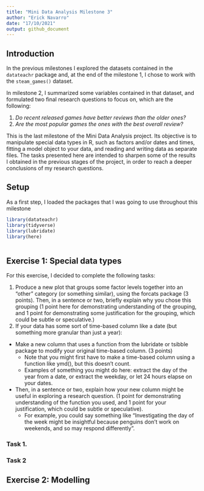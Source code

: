 ```yaml
---
title: "Mini Data Analysis Milestone 3"
author: "Erick Navarro"
date: "17/10/2021"
output: github_document
---
```


## Introduction
In the previous milestones I explored the datasets contained in the `datateachr` package and, at the end of the milestone 1, I chose to work with the `steam_games()` dataset. 

In milestone 2, I summarized some variables contained in that dataset, and formulated two final research questions to focus on, which are the following: 

1. *Do recent released games have better reviews than the older ones?*
2. *Are the most popular games the ones with the best overall review?*

This is the last milestone of the Mini Data Analysis project. Its objective is to manipulate special data types in R, such as factors and/or dates and times, fitting a model object to your data, and reading and writing data as separate files. The tasks presented here are intended to sharpen some of the results I obtained in the previous stages of the project, in order to reach a deeper conclusions of my research questions. 


## Setup
As a first step, I loaded the packages that I was going to use throughout this milestone

```r
library(datateachr) 
library(tidyverse)
library(lubridate)
library(here)
```


```r

```

## Exercise 1: Special data types
For this exercise, I decided to complete the following tasks: 

1. Produce a new plot that groups some factor levels together into an “other” category (or something similar), using the forcats package (3 points). Then, in a sentence or two, briefly explain why you chose this grouping (1 point here for demonstrating understanding of the grouping, and 1 point for demonstrating some justification for the grouping, which could be subtle or speculative.)
2. If your data has some sort of time-based column like a date (but something more granular than just a year):
  - Make a new column that uses a function from the lubridate or tsibble package to modify your original time-based column. (3 points)
    - Note that you might first have to make a time-based column using a function like ymd(), but this doesn’t count.
    - Examples of something you might do here: extract the day of the year from a date, or extract the weekday, or let 24 hours elapse on your dates.
  - Then, in a sentence or two, explain how your new column might be useful in exploring a research question. (1 point for demonstrating understanding of the function you used, and 1 point for your justification, which could be subtle or speculative).
    - For example, you could say something like “Investigating the day of the week might be insightful because penguins don’t work on weekends, and so may respond differently”.


### Task 1. 

### Task 2

## Exercise 2: Modelling